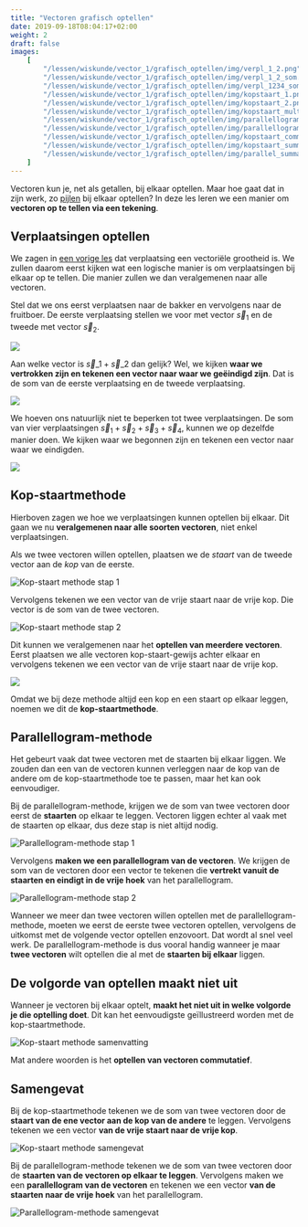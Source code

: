 ```yaml
---
title: "Vectoren grafisch optellen"
date: 2019-09-18T08:04:17+02:00
weight: 2
draft: false
images:
    [
        "/lessen/wiskunde/vector_1/grafisch_optellen/img/verpl_1_2.png",
        "/lessen/wiskunde/vector_1/grafisch_optellen/img/verpl_1_2_som.png",
        "/lessen/wiskunde/vector_1/grafisch_optellen/img/verpl_1234_som.png",
        "/lessen/wiskunde/vector_1/grafisch_optellen/img/kopstaart_1.png",
        "/lessen/wiskunde/vector_1/grafisch_optellen/img/kopstaart_2.png",
        "/lessen/wiskunde/vector_1/grafisch_optellen/img/kopstaart_multiple.png",
        "/lessen/wiskunde/vector_1/grafisch_optellen/img/parallellogram_1.png",
        "/lessen/wiskunde/vector_1/grafisch_optellen/img/parallellogram_2.png",
        "/lessen/wiskunde/vector_1/grafisch_optellen/img/kopstaart_commut.png",
        "/lessen/wiskunde/vector_1/grafisch_optellen/img/kopstaart_summary.png",
        "/lessen/wiskunde/vector_1/grafisch_optellen/img/parallel_summary.png",
    ]
---
```


Vectoren kun je, net als getallen, bij elkaar optellen. Maar hoe gaat dat in
zijn werk, zo [pijlen](intro/#een-vector-is-een-pijl) bij elkaar optellen? In
deze les leren we een manier om **vectoren op te tellen via een tekening**.

## Verplaatsingen optellen

We zagen in [een vorige les](vectoriele_grootheden) dat verplaatsing een
vectoriële grootheid is. We zullen daarom eerst kijken wat een logische manier
is om verplaatsingen bij elkaar op te tellen. Die manier zullen we dan
veralgemenen naar alle vectoren.

Stel dat we ons eerst verplaatsen naar de bakker en vervolgens naar de
fruitboer. De eerste verplaatsing stellen we voor met vector $\vec{s}_1$ en de
tweede met vector $\vec{s}_2$.

![](img/verpl_1_2.png)

Aan welke vector is $\vec{s}\_1 + \vec{s}\_2$ dan gelijk? Wel, we kijken **waar
we vertrokken zijn en tekenen een vector naar waar we geëindigd zijn**. Dat is
de som van de eerste verplaatsing en de tweede verplaatsing.

![](img/verpl_1_2_som.png)

We hoeven ons natuurlijk niet te beperken tot twee verplaatsingen. De som van
vier verplaatsingen $\vec{s}_1 + \vec{s}_2 + \vec{s}_3 + \vec{s}_4$, kunnen we
op dezelfde manier doen. We kijken waar we begonnen zijn en tekenen een vector
naar waar we eindigden.

![](img/verpl_1234_som.png)

## Kop-staartmethode

Hierboven zagen we hoe we verplaatsingen kunnen optellen bij elkaar. Dit gaan we
nu **veralgemenen naar alle soorten vectoren**, niet enkel verplaatsingen.

Als we twee vectoren willen optellen, plaatsen we de _staart_ van de tweede
vector aan de _kop_ van de eerste.

![Kop-staart methode stap 1](img/kopstaart_1.png)

Vervolgens tekenen we een vector van de vrije staart naar de vrije kop. Die
vector is de som van de twee vectoren.

![Kop-staart methode stap 2](img/kopstaart_2.png)

Dit kunnen we veralgemenen naar het **optellen van meerdere vectoren**. Eerst
plaatsen we alle vectoren kop-staart-gewijs achter elkaar en vervolgens tekenen
we een vector van de vrije staart naar de vrije kop.

![](img/kopstaart_multiple.png)

Omdat we bij deze methode altijd een kop en een staart op elkaar leggen, noemen
we dit de **kop-staartmethode**.

## Parallellogram-methode

Het gebeurt vaak dat twee vectoren met de staarten bij elkaar liggen. We zouden
dan een van de vectoren kunnen verleggen naar de kop van de andere om de
kop-staartmethode toe te passen, maar het kan ook eenvoudiger.

Bij de parallellogram-methode, krijgen we de som van twee vectoren door eerst de
**staarten** op elkaar te leggen. Vectoren liggen echter al vaak met de staarten
op elkaar, dus deze stap is niet altijd nodig.

![Parallellogram-methode stap 1](img/parallellogram_1.png)

Vervolgens **maken we een parallellogram van de vectoren**. We krijgen de som
van de vectoren door een vector te tekenen die **vertrekt vanuit de staarten en
eindigt in de vrije hoek** van het parallellogram.

![Parallellogram-methode stap 2](img/parallellogram_2.png)

Wanneer we meer dan twee vectoren willen optellen met de parallellogram-methode,
moeten we eerst de eerste twee vectoren optellen, vervolgens de uitkomst met de
volgende vector optellen enzovoort. Dat wordt al snel veel werk. De
parallellogram-methode is dus vooral handig wanneer je maar **twee vectoren**
wilt optellen die al met de **staarten bij elkaar** liggen.

## De volgorde van optellen maakt niet uit

Wanneer je vectoren bij elkaar optelt, **maakt het niet uit in welke volgorde je
die optelling doet**. Dit kan het eenvoudigste geïllustreerd worden met de
kop-staartmethode.

![Kop-staart methode samenvatting](img/kopstaart_commut.png)

Mat andere woorden is het **optellen van vectoren commutatief**.

## Samengevat

<Attention title="Kop-staartmethode">


Bij de kop-staartmethode tekenen we de som van twee vectoren door de **staart
van de ene vector aan de kop van de andere** te leggen. Vervolgens tekenen we
een vector **van de vrije staart naar de vrije kop**.

![Kop-staart methode samengevat](img/kopstaart_summary.png)

</Attention>

<Attention title="Parallellogram-methode">


Bij de parallellogram-methode tekenen we de som van twee vectoren door de
**staarten van de vectoren op elkaar te leggen**. Vervolgens maken we een
**parallellogram van de vectoren** en tekenen we een vector **van de staarten
naar de vrije hoek** van het parallellogram.

![Parallellogram-methode samengevat](img/parallel_summary.png)

</Attention>
